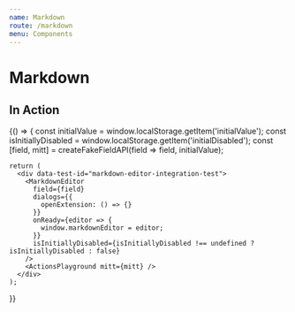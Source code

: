 ```yaml
---
name: Markdown
route: /markdown
menu: Components
---
```


# Markdown


## In Action

<Playground>
  {() => {
    const initialValue = window.localStorage.getItem('initialValue');
    const isInitiallyDisabled = window.localStorage.getItem('initialDisabled');
    const [field, mitt] = createFakeFieldAPI(field => field, initialValue);

    return (
      <div data-test-id="markdown-editor-integration-test">
        <MarkdownEditor
          field={field}
          dialogs={{
            openExtension: () => {}
          }}
          onReady={editor => {
            window.markdownEditor = editor;
          }}
          isInitiallyDisabled={isInitiallyDisabled !== undefined ? isInitiallyDisabled : false}
        />
        <ActionsPlayground mitt={mitt} />
      </div>
    );
  }}
</Playground>
